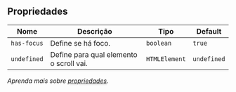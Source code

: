 
## Propriedades

| Nome | Descrição | Tipo | Default |
| ---- | --------- | ---- | ------- |
| `has-focus`  | Define se há foco. | <code>boolean</code> | `true` |
| `undefined`  | Define para qual elemento o scroll vai. | <code>HTMLElement</code> | `undefined` |

*Aprenda mais sobre <a href="/alcance/docs/components/introducao#propriedades" class="alc-link">propriedades</a>.*

